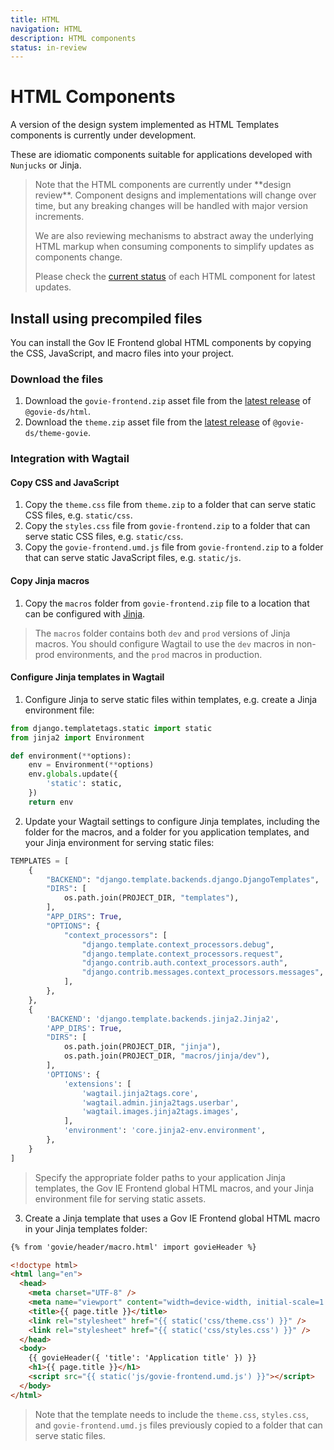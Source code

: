 ```yaml
---
title: HTML
navigation: HTML
description: HTML components
status: in-review
---
```


# HTML Components

A version of the design system implemented as HTML Templates components is currently under development.

These are idiomatic components suitable for applications developed with `Nunjucks` or Jinja.

<Blockquote>
Note that the HTML components are currently under **design review**. Component designs and implementations will change over time, but any breaking changes will be handled with major version increments.

We are also reviewing mechanisms to abstract away the underlying HTML markup when consuming components to simplify updates as components change.

Please check the [current status](/components/) of each HTML component for latest updates.
</Blockquote>

## Install using precompiled files

You can install the Gov IE Frontend global HTML components by copying the CSS, JavaScript, and macro files into your project.

### Download the files

1. Download the `govie-frontend.zip` asset file from the [latest release](https://github.com/ogcio/govie-ds/releases) of `@govie-ds/html`.
2. Download the `theme.zip` asset file from the [latest release](https://github.com/ogcio/govie-ds/releases) of `@govie-ds/theme-govie`.

### Integration with Wagtail

#### Copy CSS and JavaScript

1. Copy the `theme.css` file from `theme.zip` to a folder that can serve static CSS files, e.g. `static/css`.
2. Copy the `styles.css` file from `govie-frontend.zip` to a folder that can serve static CSS files, e.g. `static/css`.
3. Copy the `govie-frontend.umd.js` file from `govie-frontend.zip` to a folder that can serve static JavaScript files, e.g. `static/js`.

#### Copy Jinja macros

1. Copy the `macros` folder from `govie-frontend.zip` file to a location that can be configured with [Jinja](https://docs.wagtail.org/en/stable/reference/jinja2.html).

> The `macros` folder contains both `dev` and `prod` versions of Jinja macros. You should configure Wagtail to use the `dev` macros in non-prod environments, and the `prod` macros in production.

#### Configure Jinja templates in Wagtail

1. Configure Jinja to serve static files within templates, e.g. create a Jinja environment file:

```python
from django.templatetags.static import static
from jinja2 import Environment

def environment(**options):
    env = Environment(**options)
    env.globals.update({
        'static': static,
    })
    return env
```

2. Update your Wagtail settings to configure Jinja templates, including the folder for the macros, and a folder for you application templates, and your Jinja environment for serving static files:

```python
TEMPLATES = [
    {
        "BACKEND": "django.template.backends.django.DjangoTemplates",
        "DIRS": [
            os.path.join(PROJECT_DIR, "templates"),
        ],
        "APP_DIRS": True,
        "OPTIONS": {
            "context_processors": [
                "django.template.context_processors.debug",
                "django.template.context_processors.request",
                "django.contrib.auth.context_processors.auth",
                "django.contrib.messages.context_processors.messages",
            ],
        },
    },
    {
        'BACKEND': 'django.template.backends.jinja2.Jinja2',
        'APP_DIRS': True,
        "DIRS": [
            os.path.join(PROJECT_DIR, "jinja"),
            os.path.join(PROJECT_DIR, "macros/jinja/dev"),
        ],
        'OPTIONS': {
            'extensions': [
                'wagtail.jinja2tags.core',
                'wagtail.admin.jinja2tags.userbar',
                'wagtail.images.jinja2tags.images',
            ],
            'environment': 'core.jinja2-env.environment',
        },
    }
]
```

> Specify the appropriate folder paths to your application Jinja templates, the Gov IE Frontend global HTML macros, and your Jinja environment file for serving static assets.

3. Create a Jinja template that uses a Gov IE Frontend global HTML macro in your Jinja templates folder:

```html
{% from 'govie/header/macro.html' import govieHeader %}

<!doctype html>
<html lang="en">
  <head>
    <meta charset="UTF-8" />
    <meta name="viewport" content="width=device-width, initial-scale=1.0" />
    <title>{{ page.title }}</title>
    <link rel="stylesheet" href="{{ static('css/theme.css') }}" />
    <link rel="stylesheet" href="{{ static('css/styles.css') }}" />
  </head>
  <body>
    {{ govieHeader({ 'title': 'Application title' }) }}
    <h1>{{ page.title }}</h1>
    <script src="{{ static('js/govie-frontend.umd.js') }}"></script>
  </body>
</html>
```

> Note that the template needs to include the `theme.css`, `styles.css`, and `govie-frontend.umd.js` files previously copied to a folder that can serve static files.
